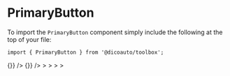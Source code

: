 
<Meta
  title="Toolbox/Button/Primary"
  component={PrimaryButton}
/>

# PrimaryButton

To import the `PrimaryButton` component simply include the following at the top of your file:

```
import { PrimaryButton } from '@dicoauto/toolbox';
```

<Canvas>
  <Story name="Default">
    <PrimaryButton
      label="Action"
      onClick={() => {}}
    />
    <PrimaryButton
      outlined
      label="Action"
      onClick={() => {}}
    />
  </Story>
</Canvas>

<Canvas>
  <Story
    name="Hovered"
    parameters={{ pseudo: { hover: true } }}
  >
    <PrimaryButton label="Action" />
    <PrimaryButton
      outlined
      label="Action"
    />>
  </Story>
</Canvas>

<Canvas>
  <Story
    name="Active"
    parameters={{ pseudo: { active: true } }}
  >
    <PrimaryButton label="Action" />
    <PrimaryButton
      outlined
      label="Action"
    />>
  </Story>
</Canvas>

<Canvas>
  <Story
    name="Focus"
    parameters={{ pseudo: { focusVisible: true } }}
  >
    <PrimaryButton label="Action" />
    <PrimaryButton
      outlined
      label="Action"
    />>
  </Story>
</Canvas>

<Canvas>
  <Story name="Disabled">
    <PrimaryButton
      disabled
      label="Action"
    />
    <PrimaryButton
      disabled
      outlined
      label="Action"
    />
  </Story>
</Canvas>

<Canvas>
  <Story
    name="Visited"
    parameters={{ pseudo: { visited: true } }}
  >
    <PrimaryButton label="Action" />
    <PrimaryButton
      outlined
      label="Action"
    />>
  </Story>
</Canvas>
